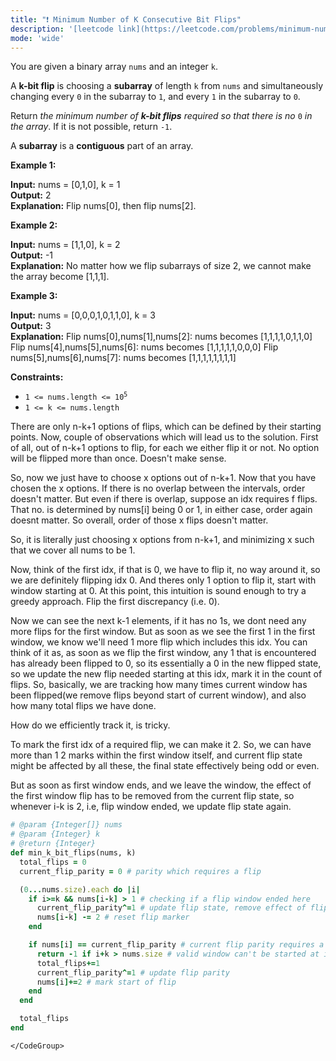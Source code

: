 ```yaml
---
title: "❗️ Minimum Number of K Consecutive Bit Flips"
description: '[leetcode link](https://leetcode.com/problems/minimum-number-of-k-consecutive-bit-flips/description/)'
mode: 'wide'
---
```

<Tabs>
  <Tab title="Question" icon="circle-question" iconType="regular">
    <Card>
      <p>You are given a binary array <code>nums</code> and an integer <code>k</code>.</p>  <p>A <strong>k-bit flip</strong> is choosing a <strong>subarray</strong> of length <code>k</code> from <code>nums</code> and simultaneously changing every <code>0</code> in the subarray to <code>1</code>, and every <code>1</code> in the subarray to <code>0</code>.</p>  <p>Return <em>the minimum number of <strong>k-bit flips</strong> required so that there is no </em><code>0</code><em> in the array</em>. If it is not possible, return <code>-1</code>.</p>  <p>A <strong>subarray</strong> is a <strong>contiguous</strong> part of an array.</p>   <p><strong class="example">Example 1:</strong></p>   <strong>Input:</strong> nums = [0,1,0], k = 1 <br/> <strong>Output:</strong> 2 <br/> <strong>Explanation:</strong> Flip nums[0], then flip nums[2].   <p><strong class="example">Example 2:</strong></p>   <strong>Input:</strong> nums = [1,1,0], k = 2 <br/> <strong>Output:</strong> -1 <br/> <strong>Explanation:</strong> No matter how we flip subarrays of size 2, we cannot make the array become [1,1,1].   <p><strong class="example">Example 3:</strong></p>   <strong>Input:</strong> nums = [0,0,0,1,0,1,1,0], k = 3 <br/> <strong>Output:</strong> 3 <br/> <strong>Explanation:</strong>  Flip nums[0],nums[1],nums[2]: nums becomes [1,1,1,1,0,1,1,0] Flip nums[4],nums[5],nums[6]: nums becomes [1,1,1,1,1,0,0,0] Flip nums[5],nums[6],nums[7]: nums becomes [1,1,1,1,1,1,1,1]    <p><strong>Constraints:</strong></p>  <ul>  <li><code>1 &lt;= nums.length &lt;= 10<sup>5</sup></code></li>  <li><code>1 &lt;= k &lt;= nums.length</code></li> </ul> 
    </Card>
  </Tab>
  <Tab title="Solution" icon="lightbulb" iconType="regular" >
    <Card>
      There are only n-k+1 options of flips, which can be defined by their starting points. Now, couple of observations which will lead us to the solution. First of all, out of n-k+1 options to flip, for each we either flip it or not. No option will be flipped more than once. Doesn't make sense.

So, now we just have to choose x options out of n-k+1. Now that you have chosen the x options. If there is no overlap between the intervals, order doesn't matter. But even if there is overlap, suppose an idx requires f flips. That no. is determined by nums[i] being 0 or 1, in either case, order again doesnt matter. So overall, order of those x flips doesn't matter. 

So, it is literally just choosing x options from n-k+1, and minimizing x such that we cover all nums to be 1.

Now, think of the first idx, if that is 0, we have to flip it, no way around it, so we are definitely flipping idx 0. And theres only 1 option to flip it, start with window starting at 0.
At this point, this intuition is sound enough to try a greedy approach. Flip the first discrepancy (i.e. 0).

Now we can see the next k-1 elements, if it has no 1s, we dont need any more flips for the first window. 
But as soon as we see the first 1 in the first window, we know we'll need 1 more flip which includes this idx.
You can think of it as, as soon as we flip the first window, any 1 that is encountered has already been flipped to 0, so its essentially a 0 in the new flipped state, so we update the new flip needed starting at this idx, mark it in the count of flips. So, basically, we are tracking how many times current window has been flipped(we remove flips beyond start of current window), and also how many total flips we have done. 

How do we efficiently track it, is tricky.

To mark the first idx of a required flip, we can make it 2. So, we can have more than 1 2 marks within the first window itself, and current flip state might be affected by all these, the final state  effectively being odd or even.

But as soon as first window ends, and we leave the window, the effect of the first window flip has to be removed from the current flip state, so whenever i-k is 2, i.e, flip window ended, we update flip state again.
</Card>
  <Expandable title="code">
    <CodeGroup dropdown>
```ruby title="Minimum Number of K Consecutive Bit Flips" lines
# @param {Integer[]} nums
# @param {Integer} k
# @return {Integer}
def min_k_bit_flips(nums, k)
  total_flips = 0
  current_flip_parity = 0 # parity which requires a flip

  (0...nums.size).each do |i|
    if i>=k && nums[i-k] > 1 # checking if a flip window ended here
      current_flip_parity^=1 # update flip state, remove effect of flip window that ended
      nums[i-k] -= 2 # reset flip marker
    end

    if nums[i] == current_flip_parity # current flip parity requires a flip
      return -1 if i+k > nums.size # valid window can't be started at i, which requires a flip
      total_flips+=1
      current_flip_parity^=1 # update flip parity
      nums[i]+=2 # mark start of flip
    end
  end

  total_flips
end
```
    </CodeGroup>
  </Expandable>
  </Tab>
</Tabs>